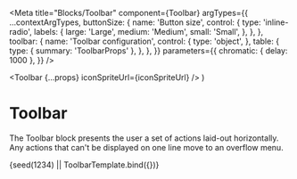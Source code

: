 


<Meta
  title="Blocks/Toolbar"
  component={Toolbar}
  argTypes={{
    ...contextArgTypes,
    buttonSize: {
      name: 'Button size',
      control: {
        type: 'inline-radio',
        labels: {
          large: 'Large',
          medium: 'Medium',
          small: 'Small',
        },
      },
    },
    toolbar: {
      name: 'Toolbar configuration',
      control: {
        type: 'object',
      },
      table: {
        type: { summary: 'ToolbarProps' },
      },
    },
  }}
  parameters={{
    chromatic: { delay: 1000 },
  }}
/>

  <Toolbar {...props} iconSpriteUrl={iconSpriteUrl} />
)

# Toolbar

The Toolbar block presents the user a set of actions laid-out horizontally. Any actions that can't be displayed on one line move to an overflow menu.

<Canvas withSource="none">
  <Story
    name="Toolbar"
    args={{
      themeName: 'light',
      accentScheme: 'teams',
      toolbar: {
        items: [
          {
            type: 'action',
            actionId: 'font',
            label: 'Font',
            iconOnly: true,
            icon: 'text_font',
          },
          {
            type: 'action',
            actionId: 'code',
            label: 'Code',
            iconOnly: true,
            icon: 'code',
          },
          {
            type: 'action',
            actionId: 'eye',
            label: 'Eye',
            iconOnly: true,
            icon: 'eye',
          },
          {
            type: 'action',
            actionId: 'stack',
            label: 'Respond',
            iconOnly: false,
            icon: 'stack',
          },
          {
            type: 'action',
            actionId: 'heart',
            label: 'Connect',
            iconOnly: false,
            icon: 'heart',
          },
          {
            type: 'action',
            actionId: 'accessibility',
            label: 'Include',
            iconOnly: false,
            icon: 'accessibility',
          },
          {
            type: 'action',
            actionId: 'chat',
            label: 'Chat',
            iconOnly: true,
            icon: 'chat',
          },
          {
            type: 'action',
            actionId: 'moon',
            label: 'Moon',
            iconOnly: true,
            icon: 'weather_moon',
          },
          {
            type: 'action',
            actionId: 'cat',
            label: 'Cat',
            iconOnly: true,
            icon: 'animal_cat',
          },
          {
            type: 'action',
            actionId: 'clock',
            label: 'Clock',
            iconOnly: false,
            icon: 'clock',
          },
          {
            type: 'action',
            actionId: 'origami',
            label: 'Origami',
            iconOnly: false,
            icon: 'send',
          },
          {
            type: 'action',
            actionId: 'tools',
            label: 'Tools',
            iconOnly: false,
            icon: 'wrench',
          },
        ],
      },
    }}
  >
    {seed(1234) || ToolbarTemplate.bind({})}
  </Story>
</Canvas>

<ArgsTable story="Toolbar" />
